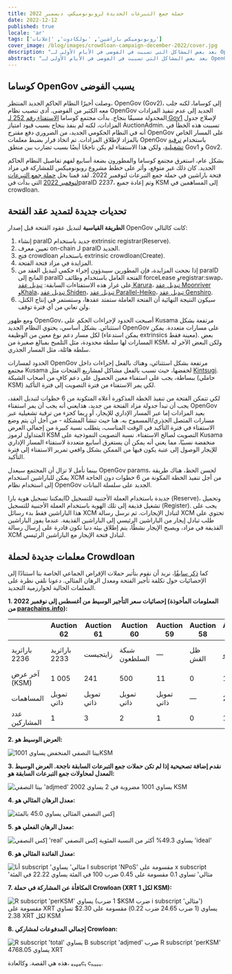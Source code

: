```yaml
---
title: حملة جمع التبرعات الجديدة لروبونوميكس، ديسمبر 2022
date: 2022-12-12
published: true
locale: 'ar'
tags: ['روبونوميكس باراشين', 'بولكادوت', 'إعلانات']
cover_image: /blog/images/crowdloan-campaign-december-2022/cover.jpg
description: "بعد بعض المشاكل التي تسببت في الفوضى في الأيام الأولى لـ OpenGov، نحن جاهزون لإعادة تشغيل حملة جمع التبرعات لروبونوميكس. في هذه المقالة، سنلقي نظرة على سلسلة الأحداث التي أدت إلى إعادة تشغيل الحملة وعرض معلماتها الجديدة."
abstract: "بعد بعض المشاكل التي تسببت في الفوضى في الأيام الأولى لـ OpenGov، نحن جاهزون لإعادة تشغيل حملة جمع التبرعات لروبونوميكس. في هذه المقالة، سنلقي نظرة على سلسلة الأحداث التي أدت إلى إعادة تشغيل الحملة وعرض معلماتها الجديدة."
---
```


## كوساما OpenGov يسبب الفوضى

وصلت أخيرًا النظام الحاكم الجديد المنتظر، OpenGov (Gov2)، إلى كوساما، لكنه جلب معه الكثير من الفوضى. أدى تنصيب نظام OpenGov الجديد إلى عدم تنفيذ المزادات المجدولة مسبقًا بنجاح. بدأت مجتمع كوساما [الاستفتاء رقم 252 لـ Gov1](https://kusama.polkassembly.io/referendum/252) لإصلاح جدول المزادات، لكنه لم ينفذ بنجاح بسبب قيود امتياز AuctionAdmin. تسببت هذه الخطأ في أنه في النظام الحكومي الجديد، من الضروري دفع مقترح OpenGov على المسار الخاص بالمزاد لإطلاق المزادات. تم اتخاذ قرار بضبط معلمات OpenGov باستخدام [ترقية تشغيلية](https://kusama.polkassembly.io/referendum/254)، ولكن هذا الاستفتاء لم يكن ناجحًا أيضًا بسبب تضارب بين منطق Gov1 و Gov2.

بشكل عام، استغرق مجتمع كوساما والمطورون بضعة أسابيع لفهم تفاصيل النظام الحاكم الجديد. كان ذلك غير متوقع، وأثر على خطط مشروع روبونوميكس للمشاركة في مزاد فتحة باراشين في حملة جمع التبرعات لنوفمبر 2022. لقد قمنا بحل [حملة جمع التبرعات لنوفمبر 2022](/blog/robonomics-crowdloan-campaigns-november-2022/) التي بدأت فيparaID 2237، وتم إعادة جميع KSM إلى المساهمين في crowdloan.

## تحديات جديدة لتمديد عقد الفتحة

**الطريقة القياسية** لتبديل عقود الفتحة قبل إصدار OpenGov كانت كالتالي:

1. إنشاء paraID جديد باستخدام extrinsic registrar(Reserve).
2. تعيين معرف on-chain لـ paraID الجديد.
3. فتح crowdloan باستخدام extrinsic crowdloan(Create).
4. المزايدة في مزاد فتحة الفتحة.
5. إذا نجحت المزايدة، فإن المطورين سيبدؤون إجراء حكمي لتبديل العقد من paraID المانح إلى paraID الفتحة العامل باستخدام وظائف forceLease وregistrar:swap، على غرار هذه الاستفتاءات السابقة: [تبديل عقد Karura](https://kusama.polkassembly.io/referendum/192)، [تبديل عقد Moonriver وKhala](https://kusama.polkassembly.io/motion/468)، [تبديل عقد Shiden](https://kusama.polkassembly.io/referendum/199)، [تبديل عقد Parallel-Heiko](https://kusama.polkassembly.io/referendum/219)، [تبديل عقد Genshiro](https://kusama.polkassembly.io/referendum/246).
6. سيكون النتيجة النهائية أن الفتحة العاملة ستمتد عقدها، وستستمر في إنتاج الكتل، ولن تعاني من أي فترة توقف.

ومع ظهور OpenGov، أصبحت الحدود لإجراءات الحكم على Kusama مرتفعة بشكل استثنائي. بشكل أساسي، يحتوي النظام الجديد OpenGov على مسارات متعددة. يمكن لكل مسار دعم نوع معين من الوظيفة (يمكن استدعاء extrinsics معينة فقط). بعض المسارات لها سلطة محدودة، مثل التلميح بمبالغ صغيرة من KSM، ولكن البعض الآخر له سلطة هائلة، مثل المسار الجذري.

الحدود لمسارات OpenGov مرتفعة بشكل استثنائي، وهناك بالفعل إجراءات داخل مجتمع Kusama لخفضها، حيث تسبب بالفعل مشاكل لمشاريع الفتحات مثل [Kintsugi](https://twitter.com/kintsugi_btc/status/1599036329399943168). ببساطة، يجب على استفتاء معين الحصول على دعم كافٍ من أصحاب الشبكة (حاملي KSM) لكي يمر الاستفتاء من فترة التصويت إلى فترة التأكيد.

لكي تتمكن الفتحة من تنفيذ الخطة المذكورة أعلاه المتكونة من 6 خطوات لتبديل العقد، يجب أن تبدأ جدولة مزاد الفتحة من جديد، هذايعني أنه يجب أن يمر استفتاء OpenGov يعيد المزادات إما عبر المسار الإداري للإيجار، أو ربما كجزء من ترقية تشغيلية عبر مسارات المتصل الجذري/المسموح به. هنا حيث تنشأ المشكلة - من أجل أن يتم وضع الاستفتاء في فترة التأكيد في الوقت المناسب، يتطلب نسبة كبيرة من إجمالي العرض المتداول لرموز KSM التصويت لصالح الاستفتاء. نسبة التصويت النموذجية على Kusama منخفضة نسبيًا، مما يعني أنه يمكن أن يستغرق أسابيع متعددة لاستفتاء المسار الإداري للإيجار الوصول إلى عتبة يكون فيها من الممكن بشكل واقعي تمرير الاستفتاء إلى فترة التأكيد.

بينما نأمل لا تزال أن المجتمع سيعدل OpenGov params، لحسن الحظ، هناك طريقة يمكن للباراشين استخدام XCM من أجل تنفيذ الخطة المكونة من 6 خطوات دون الحاجة إلى استخدام نظام OpenGov الجديد على سلسلة البيانات.

يمكننا تسجيل هوية باراID جديدة باستخدام العملة الأجنبية للتسجيل (Reserve)، وتحميل تشغيل قذيفة إلى تلك الهوية باستخدام العملة الأجنبية للتسجيل (Register). يجب على هذا الباراشين فقط بدء رسائل XCM لتبادل الإيجارات. ثم نرسل رسالة XCM تحتوي على طلب تبادل إيجار من الباراشين الرئيسي إلى الباراشين القذيفة. عندما يفوز الباراشين القذيفة في مزاد، ويصبح الإيجار نشطًا، يتم إطلاق بيئة دنيا تكون قادرة على إرسال رسالة XCM لتبادل فتحة الإيجار مع الباراشين الرئيسي.

## معلمات جديدة لحملة Crowdloan

كما [ذكر سابقًا](https://robonomics.network/blog/robonomics-crowdloan-campaigns-november-2022/)، نريد أن نقوم بتأتير حملات الإقراض الجماعي الخاصة بنا استنادًا إلى الإحصائيات حول تكلفة تأجير الفتحة ومعدل الرهان المثالي. دعونا نلقي نظرة على المعلمات الحالية لخوارزمية التجديد.

<TextCard alignContent="center">

**1. إحصائيات سعر التأجير الوسيط من أغسطس إلى نوفمبر 2022 (المعلومات المأخوذة من [parachains.info](http://parachains.info/)):**

</TextCard>

<div class="big-table">

|  | Auction 62 | Auction 61 | Auction 60 | Auction 59 | Auction 58 | Auction 57 | Auction 56 | Auction 55 | Auction 54 | Auction 53 | Auction 52 | Auction 51 | Auction 50 |
| --- | --- | --- | --- | --- | --- | --- | --- | --- | --- | --- | --- | --- | --- |
| باراثريد 2236 | باراثريد 2233 | زايتجيست | شبكة السلطعون | — | ظل القش | جينشيرو | داو آي بي سي آي | باراثريد 2223 | كوارتز | بيت.كانتري | سنو | سبسوشيال |
| آخر عرض (KSM) | 1 005 | 241 | 500 | 11 | 0 | 1 807 | 2 000 | 111 | 1 001 | 1 005 | 3 500 | 13 926 | 1 001 |
| المساهمات | تمويل ذاتي | تمويل ذاتي | تمويل ذاتي | تمويل ذاتي | — | 209 | 160 | تمويل ذاتي | تمويل ذاتي | تمويل ذاتي | تمويل ذاتي | 782 | تمويل ذاتي |
| عدد المشاركين | 1 | 3 | 2 | 1 | 0 | 1 | 2 | 2 | 2 | 2 | 2 | 1 | 1 |

</div>

<TextCard className="withImg" alignContent="center">

**2. العرض الوسيط هو:**

![بيتا النصفي المنخفض يساوي 1001KSM](/blog/images/crowdloan-campaign-december-2022/formula-1.svg)

</TextCard>

<TextCard className="withImg" alignContent="center">

**3. نقدم إضافة تصحيحية إذا لم تكن حملات جمع التبرعات السابقة ناجحة. العرض الوسيط المعدل لمحاولات جمع التبرعات السابقة هو:**

![بيتا النصفي 'adjmed' يساوي 1001 مضروبة في 2 يساوي 2002 KSM](/blog/images/crowdloan-campaign-december-2022/formula-2.svg)

</TextCard>

<TextCard className="withImg" alignContent="center">

**4. معدل الرهان المثالي هو:**

![إكس النصفي المثالي يساوي 45.0 بالمئة](/blog/images/crowdloan-campaign-december-2022/formula-3.svg)

</TextCard>

<TextCard className="withImg" alignContent="center">

**5. معدل الرهان الفعلي هو:**

![إكس النصفي 'real' يساوي 49.3% أكثر من النسبة المئوية إكس النصفي 'ideal'](/blog/images/crowdloan-campaign-december-2022/formula-4.svg)

</TextCard>

<TextCard className="withImg" alignContent="center">

**6. معدل الفائدة المثالي هو:**

![أنا subscript 'مثالي' يساوي I subscript 'NPoS' مقسومة على x subscript 'مثالي' تساوي 0.1 مقسومة على 0.45 ضرب 100 في المئة يساوي 22.22 في المئة](/blog/images/crowdloan-campaign-december-2022/formula-5.svg)

</TextCard>

<TextCard className="withImg" alignContent="center">

**7. المكافأة عن المشاركة في حملة Crowloan (XRT لكل 1 KSM):**

![R subscript 'perKSM' يساوي (1 ضرب $KSM ضرب i subscript 'مثالي') مقسومة على $XRT يساوي (1 ضرب 24.65$ ضرب 0.22) مقسومة على 2.30$ تساوي 2.38 XRT لكل KSM](/blog/images/crowdloan-campaign-december-2022/formula-6.svg)

</TextCard>

<TextCard className="withImg" alignContent="center">

**8. إجمالي المدفوعات لمشاركي Crowloan:**

![R subscript 'total' يساوي B  subscript 'adjmed' ضرب R subscript 'perKSM' يساوي 4768.05 XRT](/blog/images/crowdloan-campaign-december-2022/formula-7.svg)

</TextCard>

هذه هي القصة. وكالعادة، ₑₓₚₑcₜ cₕₐₒₛ.